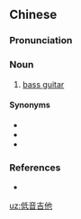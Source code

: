==Chinese==
{{zh-forms|type=22}}

===Pronunciation===
{{zh-pron
|m=dīyīn jítā
|c=dai1 jam1 gat1 taa1
|cat=n
}}

===Noun===
{{zh-noun}}

# [[bass guitar]]

====Synonyms====
* {{zh-l|電貝斯|electric bass}}
* {{zh-l|貝斯吉他}}
* {{zh-l|貝斯}}

===References===
* {{pedialite|電貝斯|bass guitar|lang=zh}}

{{zh-cat|Musical instruments}}

[[uz:低音吉他]]